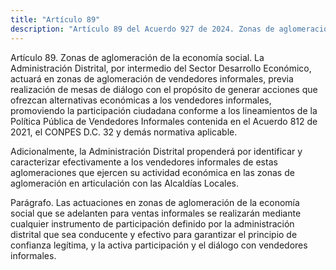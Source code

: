 ```yaml
---
title: "Artículo 89"
description: "Artículo 89 del Acuerdo 927 de 2024. Zonas de aglomeración de la economía social."
---
```


Artículo 89. Zonas de aglomeración de la economía social. La Administración Distrital, por intermedio del Sector Desarrollo Económico, actuará en zonas de aglomeración de vendedores informales, previa realización de mesas de diálogo con el propósito de generar acciones que ofrezcan alternativas económicas a los vendedores informales, promoviendo la participación ciudadana conforme a los lineamientos de la Política Pública de Vendedores Informales contenida en el Acuerdo 812 de 2021, el CONPES D.C. 32 y demás normativa aplicable.
 
Adicionalmente, la Administración Distrital propenderá por identificar y caracterizar efectivamente a los vendedores informales de estas aglomeraciones que ejercen su actividad económica en las zonas de aglomeración en articulación con las Alcaldías Locales.
 
Parágrafo. Las actuaciones en zonas de aglomeración de la economía social que se adelanten para ventas informales se realizarán mediante cualquier instrumento de participación definido por la administración distrital que sea conducente y efectivo para garantizar el principio de confianza legítima, y la activa participación y el diálogo con vendedores informales.